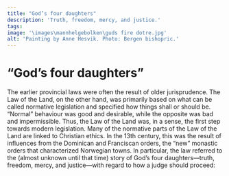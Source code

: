 ```yaml
---
title: "God’s four daughters"
description: 'Truth, freedom, mercy, and justice.'
tags:
image: '\images\mannhelgebolken\guds fire dotre.jpg'
alt: 'Painting by Anne Hesvik. Photo: Bergen bishopric.'
---
```




# “God’s four daughters”




<Container stil="initial side">
    The earlier provincial laws were often the result of older jurisprudence.
    The Law of the Land, on the other hand, was primarily based on what can be called normative legislation and specified how things shall or should be.
    “Normal” behaviour was good and desirable, while the opposite was bad and impermissible.
    Thus, the Law of the Land was, in a sense, the first step towards modern legislation.
    Many of the normative parts of the Law of the Land are linked to Christian ethics.
    In the 13th century, this was the result of influences from the Dominican and Franciscan orders, the “new” monastic orders that characterized Norwegian towns.
    In particular, the law referred to the (almost unknown until that time) story of God’s four daughters—truth, freedom, mercy, and justice—with regard to how a judge should proceed:
</Container>

<Blockquote
    quote='“And the four sisters are Mercy and Verity, Justice and Peace 
        Mercy is to prevent cruelty or hatred from entering judgements. 
        Verity is to ensure that lies will not be told. 
        Justice is to prevent unrighteousness from skewing just judgements. 
        Peace is to guard against a vehement judgement of condemnation being passed in anger until a just judgement is made.”'
    footer='Human Inviolability section, chapter 18' />



<Work id="ubb-diplom-0130" />

